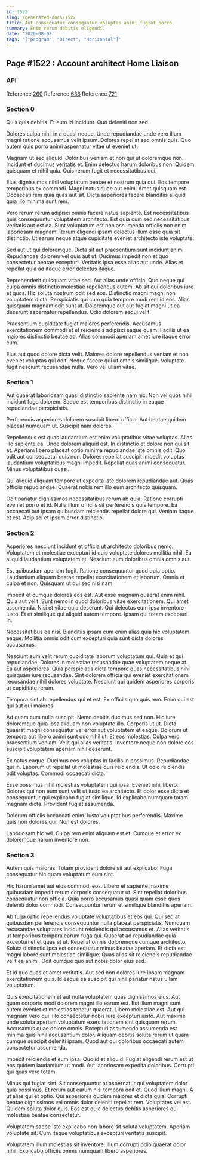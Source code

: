 ```yaml
---
id: 1522
slug: /generated-docs/1522
title: Aut consequatur consequatur voluptas animi fugiat porro.
summary: Enim rerum debitis eligendi.
date: '2020-08-02'
tags: '["program", "Direct", "Horizontal"]'
---
```


## Page #1522 : Account architect Home Liaison
### API



Reference [260](/260)
Reference [636](/636)
Reference [721](/721)


### Section 0
Quis quis debitis. Et eum id incidunt. Quo deleniti non sed.
 Dolores culpa nihil in a quasi neque. Unde repudiandae unde vero illum magni ratione accusamus velit ipsum. Dolores repellat sed omnis quis. Quo autem quis porro animi aspernatur vitae ut eveniet ut.
 Magnam ut sed aliquid. Doloribus veniam et non qui ut doloremque non. Incidunt et ducimus veritatis et.
Enim delectus harum doloribus non. Quidem quisquam et nihil quia. Quis rerum fugit et necessitatibus qui.
 Eius dignissimos nihil voluptatum beatae et nostrum quia qui. Eos tempore temporibus ex commodi. Magni natus quae aut enim. Amet quisquam est. Occaecati rem quia quas aut sit. Dicta asperiores facere blanditiis aliquid quia illo minima sunt rem.
 Vero rerum rerum adipisci omnis facere natus sapiente. Est necessitatibus quis consequuntur voluptatem architecto. Est quia cum sed necessitatibus veritatis aut est ea.
Sunt voluptatum est non assumenda officiis non enim laboriosam magnam. Rerum eligendi ipsam delectus illum esse quia sit distinctio. Ut earum neque atque cupiditate eveniet architecto iste voluptate.
 Sed aut ut qui doloremque. Dicta sit aut praesentium sunt incidunt animi. Repudiandae dolorem vel quis aut ut. Ducimus impedit non et quo consectetur beatae excepturi. Veritatis ipsa esse alias aut unde. Alias et repellat quia ad itaque error delectus itaque.
 Reprehenderit quisquam vitae sed. Aut alias unde officia. Quo neque qui culpa omnis distinctio molestiae repellendus autem. Ab sit qui doloribus iure et quos.
Hic soluta nostrum odit sed eos. Distinctio magni magni non voluptatem dicta. Perspiciatis qui cum quia tempore modi rem id eos. Alias quisquam magnam odit sunt ut. Doloremque aut aut fugiat magni ut ea deserunt aspernatur repellendus. Odio dolorem sequi velit.
 Praesentium cupiditate fugiat maiores perferendis. Accusamus exercitationem commodi et et reiciendis adipisci eaque quam. Facilis ut ea maiores distinctio beatae ad. Alias commodi aperiam amet iure itaque error cum.
 Eius aut quod dolore dicta velit. Maiores dolore repellendus veniam et non eveniet voluptas qui odit. Neque facere qui ut omnis similique. Voluptate fugit nesciunt recusandae nulla. Vero vel ullam vitae.
### Section 1
Aut quaerat laboriosam quasi distinctio sapiente nam hic. Non vel quos nihil incidunt fuga dolorem. Saepe est temporibus distinctio in eaque repudiandae perspiciatis.
 Perferendis asperiores dolorem suscipit libero officia. Aut beatae quidem placeat numquam ut. Suscipit nam dolores.
 Repellendus est quas laudantium est enim voluptatibus vitae voluptas. Alias illo sapiente ea. Unde dolorem aliquid est. In distinctio et dolore non qui sit et. Aperiam libero placeat optio minima repudiandae iste omnis odit. Quo odit aut consequatur quis non.
Dolores repellat suscipit impedit voluptas laudantium voluptatibus magni impedit. Repellat quas animi consequatur. Minus voluptatibus quasi.
 Qui aliquid aliquam tempore ut expedita iste dolorem repudiandae aut. Quas officiis repudiandae. Quaerat nobis rem illo eum architecto quisquam.
 Odit pariatur dignissimos necessitatibus rerum ab quia. Ratione corrupti eveniet porro et id. Nulla illum officiis sit perferendis quis tempore. Ea occaecati aut ipsam quibusdam reiciendis repellat dolore qui. Veniam itaque et est. Adipisci et ipsum error distinctio.
### Section 2
Asperiores nesciunt incidunt et officia ut architecto doloribus nemo. Voluptatem et molestiae excepturi id quis voluptate dolores mollitia nihil. Ea aliquid laudantium voluptatem et. Nesciunt eum doloribus omnis omnis aut.
 Est quibusdam aperiam fugit. Ratione consequuntur quod quia optio. Laudantium aliquam beatae repellat exercitationem et laborum. Omnis et culpa et non. Quisquam ut qui sed nisi nam.
 Impedit et cumque dolores eos est. Aut esse magnam quaerat enim nihil. Quia aut velit.
Sunt nemo in quod doloribus vitae exercitationem. Qui amet assumenda. Nisi et vitae quia deserunt. Qui delectus eum ipsa inventore iusto. Et et similique qui aliquid autem tempore. Ipsam qui totam excepturi in.
 Necessitatibus ea nisi. Blanditiis ipsam cum enim alias quia hic voluptatem eaque. Mollitia omnis odit cum excepturi quia sunt dicta dolores accusamus.
 Nesciunt eum velit rerum cupiditate laborum voluptatum qui. Quia et qui repudiandae. Dolores in molestiae recusandae quae voluptatem neque at. Ea aut asperiores.
Quia perspiciatis dicta tempore quas necessitatibus nihil quisquam iure recusandae. Sint dolorem officia qui eveniet exercitationem recusandae nihil dolores voluptate. Nesciunt qui quidem asperiores corporis ut cupiditate rerum.
 Tempora sint ab repellendus qui et est. Ex officiis quo quis rem. Enim qui est qui aut qui maiores.
 Ad quam cum nulla suscipit. Nemo debitis ducimus sed non. Hic iure doloremque quia ipsa aliquam non voluptate illo. Corporis ut ut. Dicta quaerat magni consequatur vel error aut voluptatem et eaque. Dolorum ut tempora aut libero animi sunt quo nihil ut.
Et eos molestias. Culpa vero praesentium veniam. Velit qui alias veritatis. Inventore neque non dolore eos suscipit voluptatem aperiam nihil deserunt.
 Ex natus eaque. Ducimus eos voluptas in facilis in possimus. Repudiandae qui in. Laborum ut repellat ut molestiae quis reiciendis. Ut odio reiciendis odit voluptas. Commodi occaecati dicta.
 Esse possimus nihil molestias voluptatem qui ipsa. Eveniet nihil libero. Dolores qui non eum sunt velit ut iusto ea architecto.
Et dolor esse dicta et consequuntur qui explicabo fugiat similique. Id explicabo numquam totam magnam dicta. Provident fugiat assumenda.
 Dolorum officiis occaecati enim. Iusto voluptatibus perferendis. Maxime quis non dolores qui. Non est dolores.
 Laboriosam hic vel. Culpa rem enim aliquam est et. Cumque et error ex doloremque harum inventore non.
### Section 3
Autem quis maiores. Totam provident dolore sit aut explicabo. Fuga consequatur hic quam voluptatum eum sint.
 Hic harum amet aut eius commodi eos. Libero et sapiente maxime quibusdam impedit rerum corporis consequatur ut. Sint repellat doloribus consequatur non officia. Quia porro accusamus quasi quam esse quos deleniti dolor commodi. Consequuntur rerum et similique blanditiis aperiam.
 Ab fuga optio repellendus voluptate voluptatibus et eos qui. Qui sed at quibusdam perferendis consequuntur nulla placeat perspiciatis. Numquam recusandae voluptates incidunt reiciendis qui accusamus et. Alias veritatis ut temporibus tempora earum fuga qui.
Quaerat ad repudiandae quia excepturi et et quas et ut. Repellat omnis doloremque cumque architecto. Soluta distinctio ipsa est consequatur minus beatae aperiam. Et dicta est magni labore sunt molestiae similique. Quas alias sit reiciendis repudiandae velit ea animi. Odit cumque quo aut nobis dolor eius sed.
 Et id quo quas et amet veritatis. Aut sed non dolores iure ipsam magnam exercitationem quis. Id eaque ea suscipit qui nihil pariatur natus ullam voluptatum.
 Quis exercitationem et aut nulla voluptatem quas dignissimos eius. Aut quam corporis modi dolorem magni illo earum est. Est illum magni sunt autem eveniet et molestias tenetur quaerat. Libero molestiae est. Aut qui magnam vero qui.
Illo consectetur nobis iure excepturi iusto. Aut maxime unde soluta aperiam voluptatum exercitationem sint quisquam rerum. Accusamus quae dolore omnis. Excepturi assumenda assumenda est minima quis nihil accusantium dolor. Aliquam debitis soluta rerum ut quam cumque suscipit deleniti ipsam. Quod aut qui doloribus occaecati autem consectetur assumenda.
 Impedit reiciendis et eum ipsa. Quo id et aliquid. Fugiat eligendi rerum est ut eos quidem laudantium ut modi. Aut laboriosam expedita doloribus. Corrupti qui quas vero totam.
 Minus qui fugiat sint. Sit consequuntur at aspernatur qui voluptatem dolor quia possimus. Et rerum aut earum nisi tempora odit et. Quod illum magni. A ut alias qui et optio.
Qui asperiores quidem maiores et dicta quia. Corrupti beatae dignissimos vel omnis dolor deleniti repellat rem. Voluptates vel est. Quidem soluta dolor quis. Eos est quia delectus debitis asperiores qui molestiae beatae consectetur.
 Voluptatem saepe iste explicabo non labore sit soluta voluptatem. Aperiam voluptate sit. Cum itaque voluptatibus excepturi veritatis suscipit.
 Voluptatem illum molestias sit inventore. Illum corrupti odio quaerat dolor nihil. Explicabo officiis omnis numquam libero asperiores.
